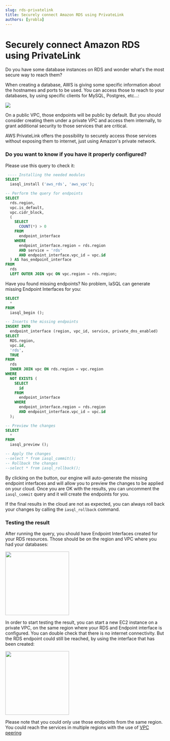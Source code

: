 ```yaml
---
slug: rds-privatelink
title: Securely connect Amazon RDS using PrivateLink
authors: [yrobla]
---
```


# Securely connect Amazon RDS using PrivateLink

Do you have some database instances on RDS and wonder what's the most secure way to reach them?

When creating a database, AWS is giving some specific information about the hostnames and ports to be used. You can access those to reach to your databases, by using specific clients for MySQL, Postgres, etc...:

<img src="/img/how_to_connect_rds.png" />

On a public VPC, those endpoints will be public by default. But you should consider creating them under a
private VPC and access them internally, to grant additional security to those services that are critical.

AWS PrivateLink offers the possibility to securely access those services without exposing them to internet,
just using Amazon's private network.

### Do you want to know if you have it properly configured?

Please use this query to check it:

```sql title="Run SQL to check your endpoints"
 ---- Installing the needed modules
SELECT
  iasql_install ('aws_rds', 'aws_vpc');

-- Perform the query for endpoints
SELECT
  rds.region,
  vpc.is_default,
  vpc.cidr_block,
  (
    SELECT
      COUNT(*) > 0
    FROM
      endpoint_interface
    WHERE
      endpoint_interface.region = rds.region
      AND service = 'rds'
      AND endpoint_interface.vpc_id = vpc.id
  ) AS has_endpoint_interface
FROM
  rds
  LEFT OUTER JOIN vpc ON vpc.region = rds.region;
```

Have you found missing endpoints? No problem, IaSQL can generate missing Endpoint Interfaces for you:

```sql title="Add missing endpoint interfaces"
SELECT
  *
FROM
  iasql_begin ();

-- Inserts the missing endpoints
INSERT INTO
  endpoint_interface (region, vpc_id, service, private_dns_enabled)
SELECT
  RDS.region,
  vpc.id,
  'rds',
  TRUE
FROM
  rds
  INNER JOIN vpc ON rds.region = vpc.region
WHERE
  NOT EXISTS (
    SELECT
      id
    FROM
      endpoint_interface
    WHERE
      endpoint_interface.region = rds.region
      AND endpoint_interface.vpc_id = vpc.id
  );

-- Preview the changes
SELECT
  *
FROM
  iasql_preview ();

-- Apply the changes
--select * from iasql_commit();
-- Rollback the changes
--select * from iasql_rollback();
```

By clicking on the button, our engine will auto-generate the missing endpoint interfaces and will allow you to preview the changes to be applied on your cloud. Once you are OK with the results,
you can uncomment the `iasql_commit` query and it will create the endpoints for you.

If the final results in the cloud are not as expected, you can always roll back your changes by calling the `iasql_rollback` command.

### Testing the result

After running the query, you should have Endpoint Interfaces created for your RDS resources. Those should be on the region and VPC where you had your databases:

<div class="col col--12">
  <img src="/img/rds_endpoint_interfaces_created.png" height="200" />
</div>

In order to start testing the result, you can start a new EC2 instance on a private VPC, on the same region
where your RDS and Endpoint interface is configured. You can double check that there is no internet
connectivity. But the RDS endpoint could still be reached, by using the interface that has been created:

<div class="col col--12">
  <img src="/img/access_rds_endpoint.png" height="200" />
</div>

Please note that you could only use those endpoints from the same region. You could reach the services in multiple regions with the use of <a href="https://docs.aws.amazon.com/vpc/latest/peering/what-is-vpc-peering.html" target="_blank">
VPC peering</a>
